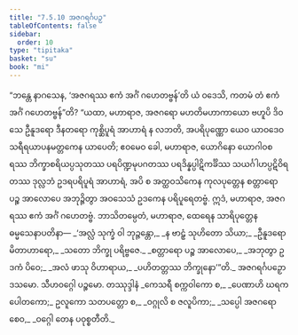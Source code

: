```yaml
---
title: "7.5.10 အဇဂရင်္ဂပဉှ"
tableOfContents: false
sidebar:
  order: 10
type: "tipitaka"
basket: "su"
book: "mi"
---
```



<DynamicBreadcrumb />

<Division number="274" book="mi" e="ch" v="28">

<Paragraph number="1928" book="mi">
“ဘန္တေ နာဂသေန, ‘အဇဂရဿ ဧကံ အင်္ဂံ ဂဟေတဗ္ဗန်’တိ ယံ ဝဒေသိ, ကတမံ တံ ဧကံ အင်္ဂံ ဂဟေတဗ္ဗန်”တိ? “ယထာ, မဟာရာဇ, အဇဂရော မဟတိမဟာကာယော ဗဟူပိ ဒိဝသေ ဦနူဒရော ဒီနတရော ကုစ္ဆိပူရံ အာဟာရံ န လဘတိ, အပရိပုဏ္ဏော ယေဝ ယာဝဒေဝ သရီရယာပနမတ္တကေန ယာပေတိ; ဧဝမေဝ ခေါ, မဟာရာဇ, ယောဂိနော ယောဂါဝစရဿ ဘိက္ခာစရိယပ္ပသုတဿ ပရပိဏ္ဍမုပဂတဿ ပရဒိန္နပ္ပါဋိကင်္ခိဿ သယင်္ဂါဟပ္ပဋိဝိရတဿ ဒုလ္လဘံ ဥဒရပရိပူရံ အာဟာရံ, အပိ စ အတ္ထဝသိကေန ကုလပုတ္တေန စတ္တာရော ပဉ္စ အာလောပေ အဘုဉ္ဇိတွာ အဝသေသံ ဥဒကေန ပရိပူရေတဗ္ဗံ. ဣဒံ, မဟာရာဇ, အဇဂရဿ ဧကံ အင်္ဂံ ဂဟေတဗ္ဗံ. ဘာသိတမ္ပေတံ, မဟာရာဇ, ထေရေန သာရိပုတ္တေန ဓမ္မသေနာပတိနာ—
</Paragraph>

<Paragraph number="1929" type="verses" book="mi">
_‘အလ္လံ သုက္ခံ ဝါ ဘုဉ္ဇန္တော,_  
_န ဗာဠှံ သုဟိတော သိယာ;_  
_ဦနူဒရော မိတာဟာရော,_  
_သတော ဘိက္ခု ပရိဗ္ဗဇေ._  

</Paragraph>

<Paragraph number="1930" type="verses" book="mi">
_စတ္တာရော ပဉ္စ အာလောပေ,_  
_အဘုတွာ ဥဒကံ ပိဝေ;_  
_အလံ ဖာသု ဝိဟာရာယ,_  
_ပဟိတတ္တဿ ဘိက္ခုနော’”တိ._  


</Paragraph>
</Division>

<Paragraph number="1931" type="center" book="mi">
အဇဂရင်္ဂပဉှော ဒသမော.



</Paragraph>

<Paragraph number="1932" type="center" book="mi">
သီဟဝဂ္ဂေါ ပဉ္စမော.



</Paragraph>

<Paragraph number="1933" type="center" book="mi">
တဿုဒ္ဒါနံ


</Paragraph>

<Paragraph number="1934" type="verses" book="mi">
_ကေသရီ စက္ကဝါကော စ,_  
_ပေဏာဟိ ဃရကပေါတကော;_  
ဥလူကော သတပတ္တော စ,_  
_ဝဂ္ဂုလိ စ ဇလူပိကာ;_  
_သပ္ပေါ အဇဂရော စေဝ,_  
_ဝဂ္ဂေါ တေန ပဝုစ္စတီတိ._
</Paragraph>